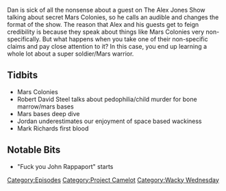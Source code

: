 {{DEFAULTSORT:
    #_EPISODE_0060:Mars Colonies
}}{{Episode
    | title           = Mars Colonies
    | caption         = [https://knowledgefight.libsyn.com/knowledge-fight-mars-colonies Listen to this episode on Libsyn]
    | episodeNumber   = 60
    | length          = 01:55:16
    | airDate         = July 3, 2017
    | episodeType     = [[:Category:Project Camelot|Project Camelot]], [[:Category:Wacky Wednesday|Wacky Wednesday]]
    | appearance      = [[Kerry Cassidy]], [[Robert David Steel]], [[Andrew Basiago]], [[Louise Mensch]], [[Randy Cramer]], [[Mark Richards]]
    | beverage        = Stubborn Soda Agave Vanilla Cream Soda
    | previousEpisode = [[59: August 17-18, 2015]]
    | nextEpisode     = [[61: July 5, 2017]]
}}

{{Stub}}

Dan is sick of all the nonsense about a guest on The Alex Jones Show talking about secret Mars Colonies, so he calls an audible and changes the format of the show. The reason that Alex and his guests get to feign credibility is because they speak about things like Mars Colonies very non-specifically. But what happens when you take one of their non-specific claims and pay close attention to it? In this case, you end up learning a whole lot about a super soldier/Mars warrior.

==Tidbits==

*Mars Colonies
*Robert David Steel talks about pedophilia/child murder for bone marrow/mars bases
*Mars bases deep dive
*Jordan underestimates our enjoyment of space based wackiness
*Mark Richards first blood

==Notable Bits==

*"Fuck you John Rappaport" starts

[[Category:Episodes]]
[[Category:Project Camelot]]
[[Category:Wacky Wednesday]]
